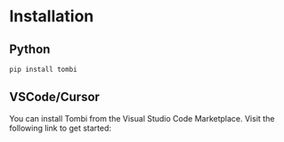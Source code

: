 # Installation

## Python

```bash
pip install tombi
```

## VSCode/Cursor

You can install Tombi from the Visual Studio Code Marketplace.
Visit the following link to get started:


<LinkCard url="https://marketplace.visualstudio.com/items?itemName=yassun7010.tombi" />
